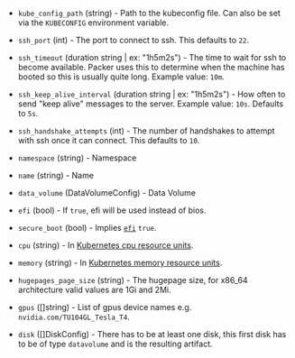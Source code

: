 <!-- Code generated from the comments of the Config struct in config.go; DO NOT EDIT MANUALLY -->

- `kube_config_path` (string) - Path to the kubeconfig file. Can also be set via the `KUBECONFIG` environment variable.

- `ssh_port` (int) - The port to connect to ssh. This defaults to `22`.

- `ssh_timeout` (duration string | ex: "1h5m2s") - The time to wait for ssh to become available. Packer uses this to
  determine when the machine has booted so this is usually quite long.
  Example value: `10m`.

- `ssh_keep_alive_interval` (duration string | ex: "1h5m2s") - How often to send "keep alive" messages to the server.
  Example value: `10s`. Defaults to `5s`.

- `ssh_handshake_attempts` (int) - The number of handshakes to attempt with ssh once it can connect. This
  defaults to `10`.

- `namespace` (string) - Namespace

- `name` (string) - Name

- `data_volume` (DataVolumeConfig) - Data Volume

- `efi` (bool) - If `true`, efi will be used instead of bios.

- `secure_boot` (bool) - Implies [`efi`](#efi) `true`.

- `cpu` (string) - In [Kubernetes cpu resource units](https://kubernetes.io/docs/concepts/configuration/manage-resources-containers/#meaning-of-cpu).

- `memory` (string) - In [Kubernetes memory resource units](https://kubernetes.io/docs/concepts/configuration/manage-resources-containers/#meaning-of-memory).

- `hugepages_page_size` (string) - The hugepage size, for x86_64 architecture valid values are 1Gi and 2Mi.

- `gpus` ([]string) - List of gpus device names e.g. `nvidia.com/TU104GL_Tesla_T4`.

- `disk` ([]DiskConfig) - There has to be at least one disk,
  this first disk has to be of type `datavolume` and is the resulting artifact.

<!-- End of code generated from the comments of the Config struct in config.go; -->
